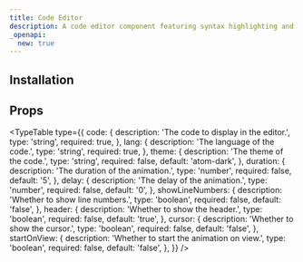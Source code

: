 ```yaml
---
title: Code Editor
description: A code editor component featuring syntax highlighting and animation.
_openapi:
  new: true
---
```


<ComponentPreview name="code-editor-demo" />

## Installation

<ComponentInstallation name="code-editor" />

## Props

<TypeTable
  type={{
    code: {
      description: 'The code to display in the editor.',
      type: 'string',
      required: true,
    },
    lang: {
      description: 'The language of the code.',
      type: 'string',
      required: true,
    },
    theme: {
      description: 'The theme of the code.',
      type: 'string',
      required: false,
      default: 'atom-dark',
    },
    duration: {
      description: 'The duration of the animation.',
      type: 'number',
      required: false,
      default: '5',
    },
    delay: {
      description: 'The delay of the animation.',
      type: 'number',
      required: false,
      default: '0',
    },
    showLineNumbers: {
      description: 'Whether to show line numbers.',
      type: 'boolean',
      required: false,
      default: 'false',
    },
    header: {
      description: 'Whether to show the header.',
      type: 'boolean',
      required: false,
      default: 'true',
    },
    cursor: {
      description: 'Whether to show the cursor.',
      type: 'boolean',
      required: false,
      default: 'false',
    },
    startOnView: {
      description: 'Whether to start the animation on view.',
      type: 'boolean',
      required: false,
      default: 'false',
    },
  }}
/>
